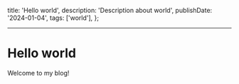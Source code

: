   title: 'Hello world',
  description: 'Description about world',
  publishDate: '2024-01-04',
  tags: ['world'],
};

---

# Hello world

Welcome to my blog!
